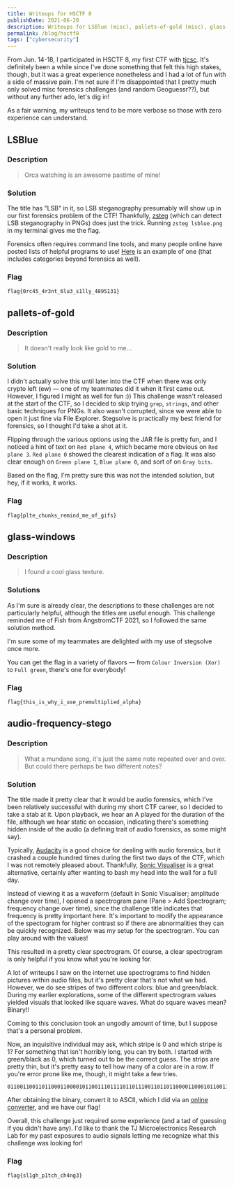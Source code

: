 ```yaml
---
title: Writeups for HSCTF 8
publishDate: 2021-06-20
description: Writeups for LSBlue (misc), pallets-of-gold (misc), glass-windows (misc), audio-frequency-stego (misc).
permalink: /blog/hsctf8
tags: ["cybersecurity"]
---
```



From Jun. 14-18, I participated in HSCTF 8, my first CTF with [tjcsc](https://ctftime.org/team/53812). It's definitely been a while since I've done something that felt this high stakes, though, but it was a great experience nonetheless and I had a lot of fun with a side of massive pain. I'm not sure if I'm disappointed that I pretty much only solved misc forensics challenges (and random Geoguessr??), but without any further ado, let's dig in!

As a fair warning, my writeups tend to be more verbose so those with zero experience can understand.

## LSBlue

### Description

> Orca watching is an awesome pastime of mine!

### Solution

The title has "LSB" in it, so LSB steganography presumably will show up in our first forensics problem of the CTF! Thankfully, [zsteg](https://github.com/zed-0xff/zsteg) (which can detect LSB steganography in PNGs) does just the trick. Running `zsteg lsblue.png` in my terminal gives me the flag.

Forensics often requires command line tools, and many people online have posted lists of helpful programs to use! [Here](https://github.com/apsdehal/awesome-ctf/blob/master/README.md) is an example of one (that includes categories beyond forensics as well).

### Flag

```
flag{0rc45_4r3nt_6lu3_s1lly_4895131}
```

## pallets-of-gold

### Description

> It doesn't really look like gold to me...

### Solution

I didn't actually solve this until later into the CTF when there was only crypto left (ew) &mdash; one of my teammates did it when it first came out. However, I figured I might as well for fun :)) This challenge wasn't released at the start of the CTF, so I decided to skip trying `grep`, `strings`, and other basic techniques for PNGs. It also wasn't corrupted, since we were able to open it just fine via File Explorer. Stegsolve is practically my best friend for forensics, so I thought I'd take a shot at it.

Flipping through the various options using the JAR file is pretty fun, and I noticed a hint of text on `Red plane 4`, which became more obvious on `Red plane 3`. `Red plane 0` showed the clearest indication of a flag. It was also clear enough on `Green plane 1`, `Blue plane 0`, and sort of on `Gray bits`.

Based on the flag, I'm pretty sure this was not the intended solution, but hey, if it works, it works.

<BlogImage src={pallets} alt="Red plane 0 served my purpose!" />

### Flag

```
flag{plte_chunks_remind_me_of_gifs}
```

## glass-windows

### Description

> I found a cool glass texture.

### Solutions

As I'm sure is already clear, the descriptions to these challenges are not particularly helpful, although the titles are useful enough. This challenge reminded me of Fish from AngstromCTF 2021, so I followed the same solution method.

I'm sure some of my teammates are delighted with my use of stegsolve once more.

You can get the flag in a variety of flavors &mdash; from `Colour Inversion (Xor)` to `Full green`, there's one for everybody!

<BlogImage src={glass} alt="Colour Inversion (Xor) was pretty clean" />

### Flag

```
flag{this_is_why_i_use_premultiplied_alpha}
```

## audio-frequency-stego

### Description

> What a mundane song, it's just the same note repeated over and over. But could there perhaps be two different notes?

### Solution

The title made it pretty clear that it would be audio forensics, which I've been relatively successful with during my short CTF career, so I decided to take a stab at it. Upon playback, we hear an A played for the duration of the file, although we hear static on occasion, indicating there's something hidden inside of the audio (a defining trait of audio forensics, as some might say).

Typically, [Audacity](https://www.audacityteam.org/) is a good choice for dealing with audio forensics, but it crashed a couple hundred times during the first two days of the CTF, which I was not remotely pleased about. Thankfully, [Sonic Visualiser](https://www.sonicvisualiser.org/) is a great alternative, certainly after wanting to bash my head into the wall for a full day.

Instead of viewing it as a waveform (default in Sonic Visualiser; amplitude change over time), I opened a spectrogram pane (Pane > Add Spectrogram; frequency change over time), since the challenge title indicates that frequency is pretty important here. It's important to modify the appearance of the spectogram for higher contrast so if there are abnormalities they can be quickly recognized. Below was my setup for the spectrogram. You can play around with the values!

<BlogImage src={spectrogramsetup} alt="spectrogram setup" />

This resulted in a pretty clear spectrogram. Of course, a clear spectrogram is only helpful if you know what you're looking for.

<BlogImage src={spectrogram} alt="spectrogram" />

A lot of writeups I saw on the internet use spectrograms to find hidden pictures within audio files, but it's pretty clear that's not what we had. However, we do see stripes of two different colors: blue and green/black. During my earlier explorations, some of the different spectrogram values yielded visuals that looked like square waves. What do square waves mean? Binary!!

Coming to this conclusion took an ungodly amount of time, but I suppose that's a personal problem.

Now, an inquisitive individual may ask, which stripe is 0 and which stripe is 1? For something that isn't horribly long, you can try both. I started with green/black as 0, which turned out to be the correct guess. The strips are pretty thin, but it's pretty easy to tell how many of a color are in a row. If you're error prone like me, though, it might take a few tries.

```
011001100110110001100001011001110111101101110011011011000011000101100111011010000101111101110000001100010111010001100011011010000101111101100011011010000011010001101110011001110011001101111101
```

After obtaining the binary, convert it to ASCII, which I did via an [online converter](https://www.rapidtables.com/convert/number/ascii-hex-bin-dec-converter.html), and we have our flag!

Overall, this challenge just required some experience (and a tad of guessing if you didn't have any). I'd like to thank the TJ Microelectronics Research Lab for my past exposures to audio signals letting me recognize what this challenge was looking for!

### Flag

```
flag{sl1gh_p1tch_ch4ng3}
```
